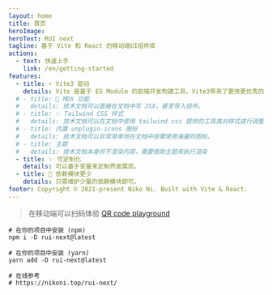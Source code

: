 ```yaml
---
layout: home
title: 首页
heroImage:
heroText: RUI next
tagline: 基于 Vite 和 React 的移动端UI组件库
actions:
  - text: 快速上手
    link: /en/getting-started
features:
  - title: ⚡️ Vite3 驱动
    details: Vite 是基于 ES Module 的前端开发构建工具，Vite3带来了更快更优秀的表现。
  # - title: 📘 MDX 功能
  #   details: 技术文档可以直接在文档中写 JSX，甚至导入组件。
  # - title: ✨ Tailwind CSS 样式
  #   details: 技术文档可以在文档中使用 tailwind css 提供的工具类对样式进行调整。
  # - title: 内置 unplugin-icons 图标
  #   details: 技术文档可以非常简单地在文档中按需使用海量的图标。
  # - title: 主题
  #   details: 技术文档本身并不渲染内容，需要借助主题来执行渲染
  - title: ✨ 可定制化
    details: 可以基于变量来定制界面展现。
  - title: 📘 依赖模块更少
    details: 只需维护少量的依赖模块即可。
footer: Copyright © 2021-present Niko Ni. Built with Vite & React.
---
```



> 在移动端可以扫码体验 [QR code playground](/en/qr-code) <IconLightning className="text-[1.3em] text-amber-500" />

```shell
# 在你的项目中安装 (npm)
npm i -D rui-next@latest

# 在你的项目中安装 (yarn)
yarn add -D rui-next@latest

# 在线参考
# https://nikoni.top/rui-next/
```

